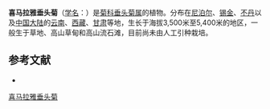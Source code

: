 {{Speciesbox
| name = 喜马拉雅垂头菊
| status = 
| status_system = 
| image =
| genus = Cremanthodium
| species = decaisnei
| authority = C. B. Clarke
}}

'''喜马拉雅垂头菊'''（[[学名|学名]]：{{lang|la|''Cremanthodium decaisnei''}}）是[[菊科|菊科]][[垂头菊属|垂头菊属]]的植物。分布在[[尼泊尔|尼泊尔]]、[[锡金|锡金]]、[[不丹|不丹]]以及[[中国大陆|中国大陆]]的[[云南|云南]]、[[西藏|西藏]]、[[甘肃|甘肃]]等地，生长于海拔3,500米至5,400米的地区，一般生于草地、高山草甸和高山流石滩，目前尚未由人工引种栽培。

== 参考文献 ==
<div class="references-small">
* {{cite web| url =http://www.bioinfo.cn/db05/KmzwSpecies.php?action=view&id=4661| title =喜马拉雅垂头菊| work =《中国高等植物数据库全库》| publisher =中国科学院微生物研究所| author =昆明植物研究所| accessdate =2009-02-25| deadurl =yes| archiveurl =https://web.archive.org/web/20160305051435/http://www.bioinfo.cn/db05/KmzwSpecies.php?action=view&id=4661| archivedate =2016-03-05}}
</div>
{{Taxonbar|from=Q10923667}}

[[Category:垂头菊属|喜马拉雅垂头菊]]


{{植物小作品}}